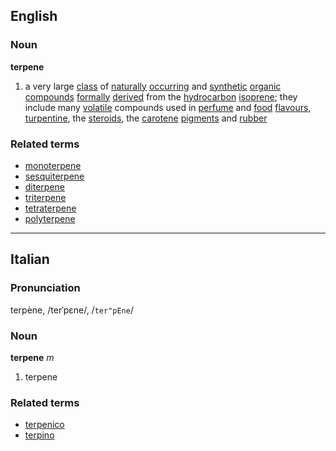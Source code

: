 ==English==
===Noun===
'''terpene'''
{{wikipedia}}
#{{chemistry}} a very large [[class]] of [[naturally]] [[occurring]] and [[synthetic]] [[organic]] [[compound]]s [[formally]] [[derived]] from the [[hydrocarbon]] [[isoprene]]; they include many [[volatile]] compounds used in [[perfume]] and [[food]] [[flavour]]s, [[turpentine]], the [[steroid]]s, the [[carotene]] [[pigment]]s and [[rubber]]

===Related terms===
*[[monoterpene]]
*[[sesquiterpene]]
*[[diterpene]]
*[[triterpene]]
*[[tetraterpene]]
*[[polyterpene]]
----

==Italian==
===Pronunciation===
terpène, /terˈpɛne/, /<tt>ter"pEne</tt>/
===Noun===
'''terpene''' ''m''

# terpene

===Related terms===
*[[terpenico]]
*[[terpino]]
